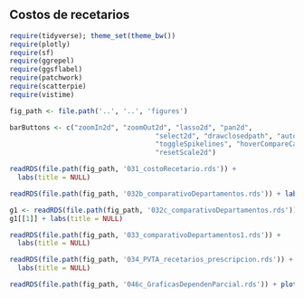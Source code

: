 ## Costos de recetarios

```r
require(tidyverse); theme_set(theme_bw())
require(plotly)
require(sf)
require(ggrepel)
require(ggsflabel)
require(patchwork)
require(scatterpie)
require(vistime)

fig_path <- file.path('..', '..', 'figures')

barButtons <- c("zoomIn2d", "zoomOut2d", "lasso2d", "pan2d", 
                                    "select2d", "drawclosedpath", "autoScale2d", "zoom2", 
                                    "toggleSpikelines", "hoverCompareCartesian", "hoverClosestCartesian", 
                                    "resetScale2d")
```

\maxdeadcycles=1000


```r
readRDS(file.path(fig_path, '031_costoRecetario.rds')) + 
  labs(title = NULL)
```


<!-- ```{r comparativoDepartamentos, echo=FALSE, warning=FALSE, fig.cap='Comparativo de costo vs precio y márgen de beneficio', fig.width=8, fig.height=6, fig.topcaption=TRUE, out.width="90%"} -->
<!-- readRDS(file.path(fig_path, '032_comparativoDepartamentos.rds')) + labs(title = NULL) -->
<!-- ``` -->

```r
readRDS(file.path(fig_path, '032b_comparativoDepartamentos.rds')) + labs(title = NULL)
```
```r
g1 <- readRDS(file.path(fig_path, '032c_comparativoDepartamentos.rds'))
g1[[1]] + labs(title = NULL)
```

```r
readRDS(file.path(fig_path, '033_comparativoDepartamentos1.rds')) + 
  labs(title = NULL)
```

```r
readRDS(file.path(fig_path, '034_PVTA_recetarios_prescripcion.rds')) + 
  labs(title = NULL)
```

```r
readRDS(file.path(fig_path, '046c_GraficasDependenParcial.rds')) + plot_annotation(title = NULL)
```

